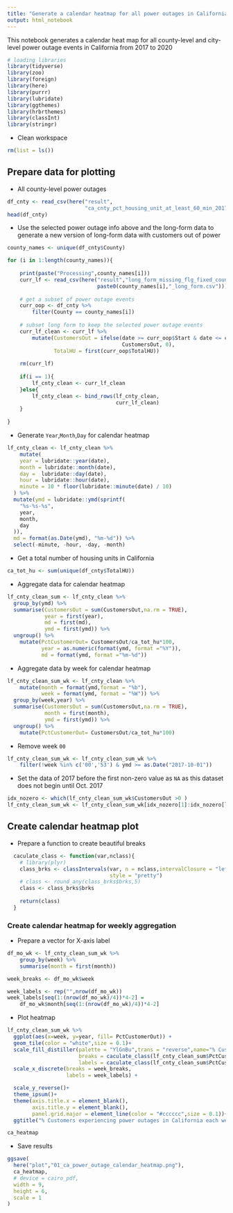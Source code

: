 ```yaml
---
title: "Generate a calendar heatmap for all power outages in California"
output: html_notebook
---
```


This notebook generates a calendar heat map for all county-level and city-level power outage events in California from 2017 to 2020

```r
# loading libraries
library(tidyverse)
library(zoo)
library(foreign)
library(here)
library(purrr)
library(lubridate)
library(ggthemes)
library(hrbrthemes)
library(classInt)
library(stringr)
```


- Clean workspace
```r
rm(list = ls())
```


## Prepare data for plotting

- All county-level power outages
```r
df_cnty <- read_csv(here("result",
                         "ca_cnty_pct_housing_unit_at_least_60_min_2017_2020.csv"))
head(df_cnty)

```

- Use the selected power outage info above and the long-form data to generate a new version of long-form data with customers out of power

```r
county_names <- unique(df_cnty$County)

for (i in 1:length(county_names)){
    
    print(paste("Processing",county_names[i]))
    curr_lf <- read_csv(here("result","long_form_missing_flg_fixed_county",
                             paste0(county_names[i],"_long_form.csv")))
    
    # get a subset of power outage events
    curr_oop <- df_cnty %>%
        filter(County == county_names[i])
    
    # subset long form to keep the selected power outage events
    curr_lf_clean <- curr_lf %>%
        mutate(CustomersOut = ifelse(date >= curr_oop$Start & date <= curr_oop$End,
                                     CustomersOut, 0),
               TotalHU = first(curr_oop$TotalHU))
    
    rm(curr_lf)
    
    if(i == 1){
        lf_cnty_clean <- curr_lf_clean
    }else{
        lf_cnty_clean <- bind_rows(lf_cnty_clean,
                                   curr_lf_clean)
    }
    
}

```

- Generate `Year`,`Month`,`Day` for calendar heatmap

```r
lf_cnty_clean <- lf_cnty_clean %>%
    mutate(
    year = lubridate::year(date),
    month = lubridate::month(date),
    day =  lubridate::day(date),
    hour = lubridate::hour(date),
    minute = 10 * floor(lubridate::minute(date) / 10)
  ) %>%
  mutate(ymd = lubridate::ymd(sprintf(
    "%s-%s-%s",
    year,
    month,
    day
  )),
  md = format(as.Date(ymd), "%m-%d")) %>%
  select(-minute, -hour, -day, -month)

```

- Get a total number of housing units in California
```r
ca_tot_hu <- sum(unique(df_cnty$TotalHU))
```

- Aggregate data for calendar heatmap

```r

lf_cnty_clean_sum <- lf_cnty_clean %>%
  group_by(ymd) %>%
  summarise(CustomersOut = sum(CustomersOut,na.rm = TRUE),
            year = first(year),
            md = first(md),
            ymd = first(ymd)) %>%
  ungroup() %>%
    mutate(PctCustomerOut= CustomersOut/ca_tot_hu*100,
           year = as.numeric(format(ymd, format ="%Y")),
           md = format(ymd, format ="%m-%d"))

```

- Aggregate data by week for calendar heatmap
```r

lf_cnty_clean_sum_wk <- lf_cnty_clean %>%
    mutate(month = format(ymd,format = "%b"),
           week = format(ymd, format = "%W")) %>%
  group_by(week,year) %>%
  summarise(CustomersOut = sum(CustomersOut,na.rm = TRUE),
            month = first(month),
            ymd = first(ymd)) %>%
  ungroup() %>%
    mutate(PctCustomerOut= CustomersOut/ca_tot_hu*100)

```
- Remove week `00`
```r
lf_cnty_clean_sum_wk <- lf_cnty_clean_sum_wk %>%
    filter(!week %in% c('00','53') & ymd >= as.Date("2017-10-01"))
```

- Set the data of 2017 before the first non-zero value as `NA` as this dataset does not begin until Oct. 2017

```r
idx_nozero <- which(lf_cnty_clean_sum_wk$CustomersOut >0 )
lf_cnty_clean_sum_wk <- lf_cnty_clean_sum_wk[idx_nozero[1]:idx_nozero[length(idx_nozero)],]
```

## Create calendar heatmap plot

- Prepare a function to create beautiful breaks
```r
  caculate_class <- function(var,nclass){
    # library(plyr)
    class_brks <- classIntervals(var, n = nclass,intervalClosure = "left",
                                 style = "pretty")
    # class <- round_any(class_brks$brks,5)
    class <- class_brks$brks
    
    return(class)
  }
```

### Create calendar heatmap for weekly aggregation

- Prepare a vector for X-axis label
```r
df_mo_wk <- lf_cnty_clean_sum_wk %>%
    group_by(week) %>%
    summarise(month = first(month))

week_breaks <- df_mo_wk$week

week_labels <- rep("",nrow(df_mo_wk))
week_labels[seq(1:(nrow(df_mo_wk)/4))*4-2] = 
    df_mo_wk$month[seq(1:(nrow(df_mo_wk)/4))*4-2]
```

- Plot heatmap
```r
lf_cnty_clean_sum_wk %>%
  ggplot(aes(x=week, y=year, fill= PctCustomerOut)) + 
  geom_tile(color = "white",size = 0.1)+
  scale_fill_distiller(palette = "YlGnBu",trans = "reverse",name="% Customers\nlost power",
                       breaks = caculate_class(lf_cnty_clean_sum$PctCustomerOut,4),
                       labels = caculate_class(lf_cnty_clean_sum$PctCustomerOut,4)) +
  scale_x_discrete(breaks = week_breaks,
                   labels = week_labels) +

  scale_y_reverse()+
  theme_ipsum()+
  theme(axis.title.x = element_blank(),
        axis.title.y = element_blank(),
        panel.grid.major = element_line(color = "#cccccc",size = 0.1))+
  ggtitle("% Customers experiencing power outages in California each week") -> ca_heatmap

ca_heatmap
```

- Save results
```r
ggsave(
  here("plot","01_ca_power_outage_calendar_heatmap.png"),
  ca_heatmap,
  # device = cairo_pdf,
  width = 9,
  height = 6,
  scale = 1
)
```
